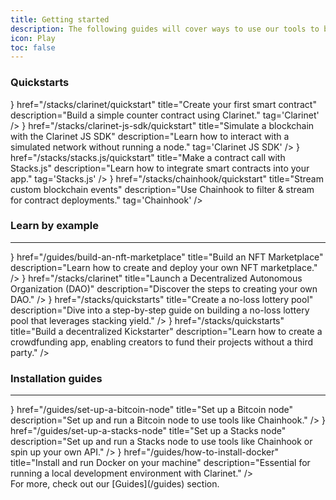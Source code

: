 ```yaml
---
title: Getting started
description: The following guides will cover ways to use our tools to build apps on Stacks.
icon: Play
toc: false
---
```



### Quickstarts

<Cards>
  <SecondaryCard
    icon={<Play className='text-primary' />}
    href="/stacks/clarinet/quickstart"
    title="Create your first smart contract"
    description="Build a simple counter contract using Clarinet."
    tag='Clarinet'
  />
  <SecondaryCard
    icon={<Terminal className='text-primary' />}
    href="/stacks/clarinet-js-sdk/quickstart"
    title="Simulate a blockchain with the Clarinet JS SDK"
    description="Learn how to interact with a simulated network without running a node."
    tag='Clarinet JS SDK'
  />
  <SecondaryCard
    icon={<Database className='text-primary' />}
    href="/stacks/stacks.js/quickstart"
    title="Make a contract call with Stacks.js"
    description="Learn how to integrate smart contracts into your app."
    tag='Stacks.js'
  />
  <SecondaryCard
    icon={<Database className='text-primary' />}
    href="/stacks/chainhook/quickstart"
    title="Stream custom blockchain events"
    description="Use Chainhook to filter & stream for contract deployments."
    tag='Chainhook'
  />
</Cards>

<div className='flex flex-col space-y-3'>

### Learn by example

---

<Cards>
  <SmallCard
    icon={<Store className='text-primary' />}
    href="/guides/build-an-nft-marketplace"
    title="Build an NFT Marketplace"
    description="Learn how to create and deploy your own NFT marketplace."
  />
  <SmallCard
    icon={<Scale className='text-primary' />}
    href="/stacks/clarinet"
    title="Launch a Decentralized Autonomous Organization (DAO)"
    description="Discover the steps to creating your own DAO."
  />
  <SmallCard
    icon={<Ticket className='text-primary' />}
    href="/stacks/quickstarts"
    title="Create a no-loss lottery pool"
    description="Dive into a step-by-step guide on building a no-loss lottery pool that leverages stacking yield."
  />
  <SmallCard
    icon={<Banknote className='text-primary' />}
    href="/stacks/quickstarts"
    title="Build a decentralized Kickstarter"
    description="Learn how to create a crowdfunding app, enabling creators to fund their projects without a third party."
  />
</Cards>

</div>

<div className='flex flex-col space-y-3'>

### Installation guides

---

<Cards>
  <SmallCard
    icon={<Store className='text-primary' />}
    href="/guides/set-up-a-bitcoin-node"
    title="Set up a Bitcoin node"
    description="Set up and run a Bitcoin node to use tools like Chainhook."
  />
  <SmallCard
    icon={<ArrowLeftRight className='text-primary' />}
    href="/guides/set-up-a-stacks-node"
    title="Set up a Stacks node"
    description="Set up and run a Stacks node to use tools like Chainhook or spin up your own API."
  />
  <SmallCard
    icon={<Scale className='text-primary' />}
    href="/guides/how-to-install-docker"
    title="Install and run Docker on your machine"
    description="Essential for running a local development environment with Clarinet."
  />
</Cards>

</div>

<Callout>
For more, check out our [Guides](/guides) section.
</Callout>